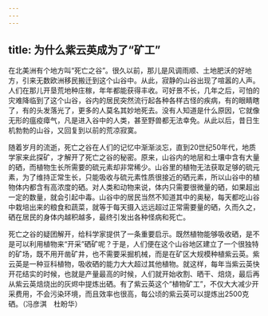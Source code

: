```yaml
---
---
---
```

title: 为什么紫云英成为了“矿工”
---




在北美洲有个地方叫“死亡之谷”。很久以前，那儿是风调雨顺、土地肥沃的好地方，引来无数欧洲移民搬迁到这个山谷中。从此，寂静的山谷出现了喧嚣的人声。人们在那儿开垦荒地种庄稼，年年都能获得丰收。可好景不长，几年之后，可怕的灾难降临到了这个山谷，谷内的居民突然流行起各种各样古怪的疾病，有的眼睛瞎了，有的头发落光了，更多的人莫名其妙地死去。没有人知道是什么原因，它就像无形的瘟疫瘴气，凡是进入谷中的人类，甚至野兽都无法幸免。从此以后，昔日生机勃勃的山谷，又回复到以前的荒凉寂寞。



随着岁月的流逝，死亡之谷在人们的记忆中渐渐淡忘，直到20世纪50年代，地质学家来此探矿，才解开了死亡之谷的秘密。原来，山谷内的地层和土壤中含有大量的硒，而植物生长所需要的硫元素却非常稀少。山谷里的植物无法获取足够的硫元素，为了维持正常生长，只能吸收与硫元素性质很接近的硒元素，所以山谷中的植物体内都含有高浓度的硒。对人类和动物来说，体内只需要很微量的硒，如果超出一定的数量，就会引起中毒。山谷中的居民当然不知道其中的奥秘，每天都吃山谷中栽培出来的粮食和蔬菜，就等于每天摄入远远超过正常需要量的硒，久而久之，硒在居民的身体内越积越多，最终引发出各种怪病和死亡。

死亡之谷的疑团解开，给科学家提供了一条重要启示。既然植物能够吸收硒，是不是可以利用植物来“开采”硒矿呢？于是，人们便在这个山谷地区建立了一个很独特的矿场，既不用开凿矿井，也不需要采掘机械，而是在矿区大规模种植紫云英。紫云英是一种豆科植物，吸收硒的能力大大超过其他植物。就这样，每年当紫云英快开花结实的时候，也就是产量最高的时候，人们就开始收割、晒干、焙烧，最后再从紫云英焙烧出的灰烬中提炼出硒。有了紫云英这个“植物矿工”，不仅大大减少开采费用，不会污染环境，而且效率也很高，每公顷的紫云英可以提炼出2500克硒。（冯彦淇　杜盼华）